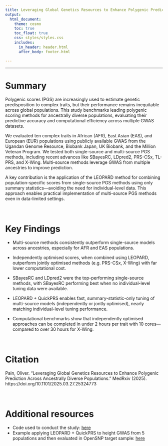 ```yaml
---
title: Leveraging Global Genetics Resources to Enhance Polygenic Prediction Across Ancestrally Diverse Populations
output: 
  html_document:
    theme: cosmo
    toc: true
    toc_float: true
    css: styles/styles.css
    includes:
      in_header: header.html
      after_body: footer.html

---
```


***

# Summary

Polygenic scores (PGS) are increasingly used to estimate genetic predisposition to complex traits, but their performance remains inequitable across global populations. This study benchmarks leading polygenic scoring methods for ancestrally diverse populations, evaluating their predictive accuracy and computational efficiency across multiple GWAS datasets.

We evaluated ten complex traits in African (AFR), East Asian (EAS), and European (EUR) populations using publicly available GWAS from the Ugandan Genome Resource, Biobank Japan, UK Biobank, and the Million Veteran Program. We tested both single-source and multi-source PGS methods, including recent advances like SBayesRC, LDpred2, PRS-CSx, TL-PRS, and X-Wing. Multi-source methods leverage GWAS from multiple ancestries to improve prediction.

A key contribution is the application of the LEOPARD method for combining population-specific scores from single-source PGS methods using only summary statistics—avoiding the need for individual-level data. This approach enables practical implementation of multi-source PGS methods even in data-limited settings.

<br/>

# Key Findings

- Multi-source methods consistently outperform single-source models across ancestries, especially for AFR and EAS populations.

- Independently optimised scores, when combined using LEOPARD, outperform jointly optimised methods (e.g. PRS-CSx, X-Wing) with far lower computational cost.

- SBayesRC and LDpred2 were the top-performing single-source methods, with SBayesRC performing best when no individual-level tuning data were available.

- LEOPARD + QuickPRS enables fast, summary-statistic-only tuning of multi-source models (independently or jontly optimised), nearly matching individual-level tuning performance.

- Computational benchmarks show that independently optimised approaches can be completed in under 2 hours per trait with 10 cores—compared to over 30 hours for X-Wing.

<br/>

# Citation

Pain, Oliver. "Leveraging Global Genetics Resources to Enhance Polygenic Prediction Across Ancestrally Diverse Populations." MedRxiv (2025). https://doi.org/10.1101/2025.03.27.25324773

<br/>

# Additional resources

- Code used to conduct the study: [here](CrossPop.html)
- Example applying LEOPARD + QuickPRS to height GWAS from 5 populations and then evaluated in OpenSNP target sample: [here](opensnp_benchmark_crosspop.html)

<br/>

<br/>
